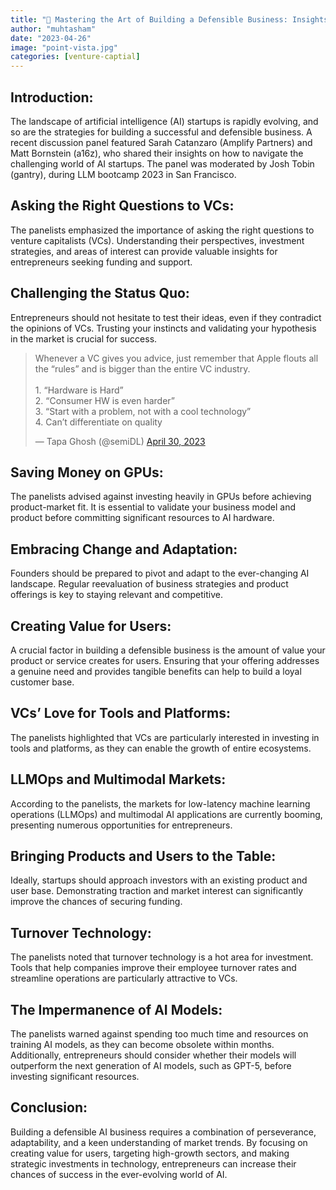 ```yaml
---
title: "🌁 Mastering the Art of Building a Defensible Business: Insights from a Discussion Panel"
author: "muhtasham"
date: "2023-04-26"
image: "point-vista.jpg"
categories: [venture-captial]
---
```


## Introduction:

The landscape of artificial intelligence (AI) startups is rapidly evolving, and so are the strategies for building a successful and defensible business. A recent discussion panel featured Sarah Catanzaro (Amplify Partners) and Matt Bornstein (a16z), who shared their insights on how to navigate the challenging world of AI startups. The panel was moderated by Josh Tobin (gantry), during LLM bootcamp 2023 in San Francisco.

## Asking the Right Questions to VCs:
The panelists emphasized the importance of asking the right questions to venture capitalists (VCs). Understanding their perspectives, investment strategies, and areas of interest can provide valuable insights for entrepreneurs seeking funding and support.

## Challenging the Status Quo:
Entrepreneurs should not hesitate to test their ideas, even if they contradict the opinions of VCs. Trusting your instincts and validating your hypothesis in the market is crucial for success.

<blockquote class="twitter-tweet"><p lang="en" dir="ltr">Whenever a VC gives you advice, just remember that Apple flouts all the “rules” and is bigger than the entire VC industry.<br><br>1. “Hardware is Hard”<br>2. “Consumer HW is even harder”<br>3. “Start with a problem, not with a cool technology”<br>4. Can’t differentiate on quality</p>&mdash; Tapa Ghosh (@semiDL) <a href="https://twitter.com/semiDL/status/1652478027274780672?ref_src=twsrc%5Etfw">April 30, 2023</a></blockquote> <script async src="https://platform.twitter.com/widgets.js" charset="utf-8"></script>

## Saving Money on GPUs:
The panelists advised against investing heavily in GPUs before achieving product-market fit. It is essential to validate your business model and product before committing significant resources to AI hardware.

## Embracing Change and Adaptation:
Founders should be prepared to pivot and adapt to the ever-changing AI landscape. Regular reevaluation of business strategies and product offerings is key to staying relevant and competitive.

## Creating Value for Users:
A crucial factor in building a defensible business is the amount of value your product or service creates for users. Ensuring that your offering addresses a genuine need and provides tangible benefits can help to build a loyal customer base.

## VCs' Love for Tools and Platforms:
The panelists highlighted that VCs are particularly interested in investing in tools and platforms, as they can enable the growth of entire ecosystems.

## LLMOps and Multimodal Markets:
According to the panelists, the markets for low-latency machine learning operations (LLMOps) and multimodal AI applications are currently booming, presenting numerous opportunities for entrepreneurs.

## Bringing Products and Users to the Table:
Ideally, startups should approach investors with an existing product and user base. Demonstrating traction and market interest can significantly improve the chances of securing funding.

## Turnover Technology:
The panelists noted that turnover technology is a hot area for investment. Tools that help companies improve their employee turnover rates and streamline operations are particularly attractive to VCs.


## The Impermanence of AI Models:
The panelists warned against spending too much time and resources on training AI models, as they can become obsolete within months. Additionally, entrepreneurs should consider whether their models will outperform the next generation of AI models, such as GPT-5, before investing significant resources.

## Conclusion:
Building a defensible AI business requires a combination of perseverance, adaptability, and a keen understanding of market trends. By focusing on creating value for users, targeting high-growth sectors, and making strategic investments in technology, entrepreneurs can increase their chances of success in the ever-evolving world of AI.
